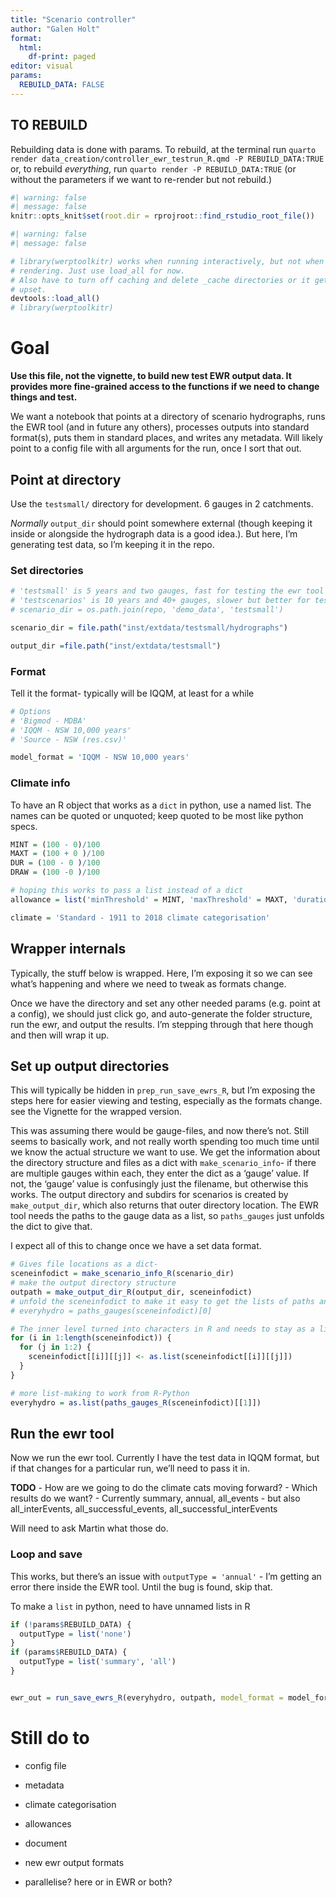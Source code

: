 ```yaml
---
title: "Scenario controller"
author: "Galen Holt"
format:
  html:
    df-print: paged
editor: visual
params:
  REBUILD_DATA: FALSE
---
```


## TO REBUILD

Rebuilding data is done with params. To rebuild, at the terminal run `quarto render data_creation/controller_ewr_testrun_R.qmd -P REBUILD_DATA:TRUE` or, to rebuild *everything*, run `quarto render -P REBUILD_DATA:TRUE` (or without the parameters if we want to re-render but not rebuild.)

```r
#| warning: false
#| message: false
knitr::opts_knit$set(root.dir = rprojroot::find_rstudio_root_file())

```

```r
#| warning: false
#| message: false

# library(werptoolkitr) works when running interactively, but not when quarto
# rendering. Just use load_all for now.
# Also have to turn off caching and delete _cache directories or it gets really
# upset.
devtools::load_all()
# library(werptoolkitr)
```

# Goal

**Use this file, not the vignette, to build new test EWR output data. It provides more fine-grained access to the functions if we need to change things and test.**

We want a notebook that points at a directory of scenario hydrographs, runs the EWR tool (and in future any others), processes outputs into standard format(s), puts them in standard places, and writes any metadata. Will likely point to a config file with all arguments for the run, once I sort that out.

## Point at directory

Use the `testsmall/` directory for development. 6 gauges in 2 catchments.

*Normally* `output_dir` should point somewhere external (though keeping it inside or alongside the hydrograph data is a good idea.). But here, I'm generating test data, so I'm keeping it in the repo.

### Set directories

```r
# 'testsmall' is 5 years and two gauges, fast for testing the ewr tool
# 'testscenarios' is 10 years and 40+ gauges, slower but better for testing whole toolkit, especially aggregation
# scenario_dir = os.path.join(repo, 'demo_data', 'testsmall')

scenario_dir = file.path("inst/extdata/testsmall/hydrographs")

output_dir =file.path("inst/extdata/testsmall")
```

### Format

Tell it the format- typically will be IQQM, at least for a while

```r
# Options
# 'Bigmod - MDBA'
# 'IQQM - NSW 10,000 years'
# 'Source - NSW (res.csv)'

model_format = 'IQQM - NSW 10,000 years'
```

### Climate info

To have an R object that works as a `dict` in python, use a named list. The names can be quoted or unquoted; keep quoted to be most like python specs.

```r
MINT = (100 - 0)/100
MAXT = (100 + 0 )/100
DUR = (100 - 0 )/100
DRAW = (100 -0 )/100

# hoping this works to pass a list instead of a dict
allowance = list('minThreshold' = MINT, 'maxThreshold' = MAXT, 'duration' = DUR, 'drawdown' = DRAW)

climate = 'Standard - 1911 to 2018 climate categorisation'
```

## Wrapper internals

Typically, the stuff below is wrapped. Here, I'm exposing it so we can see what's happening and where we need to tweak as formats change.

Once we have the directory and set any other needed params (e.g. point at a config), we should just click go, and auto-generate the folder structure, run the ewr, and output the results. I'm stepping through that here though and then will wrap it up.

## Set up output directories

This will typically be hidden in `prep_run_save_ewrs_R`, but I'm exposing the steps here for easier viewing and testing, especially as the formats change. see the Vignette for the wrapped version.

This was assuming there would be gauge-files, and now there's not. Still seems to basically work, and not really worth spending too much time until we know the actual structure we want to use. We get the information about the directory structure and files as a dict with `make_scenario_info`- if there are multiple gauges within each, they enter the dict as a 'gauge' value. If not, the 'gauge' value is confusingly just the filename, but otherwise this works. The output directory and subdirs for scenarios is created by `make_output_dir`, which also returns that outer directory location. The EWR tool needs the paths to the gauge data as a list, so `paths_gauges` just unfolds the dict to give that.

I expect all of this to change once we have a set data format.

```r
# Gives file locations as a dict- 
sceneinfodict = make_scenario_info_R(scenario_dir)
# make the output directory structure
outpath = make_output_dir_R(output_dir, sceneinfodict)
# unfold the sceneinfodict to make it easy to get the lists of paths and gauges
# everyhydro = paths_gauges(sceneinfodict)[0]

# The inner level turned into characters in R and needs to stay as a list. This is annoying but needed *only in R*
for (i in 1:length(sceneinfodict)) {
  for (j in 1:2) {
    sceneinfodict[[i]][[j]] <- as.list(sceneinfodict[[i]][[j]])
  }
}

# more list-making to work from R-Python
everyhydro = as.list(paths_gauges_R(sceneinfodict)[[1]])
```

## Run the ewr tool

Now we run the ewr tool. Currently I have the test data in IQQM format, but if that changes for a particular run, we'll need to pass it in.

**TODO** - How are we going to do the climate cats moving forward? - Which results do we want? - Currently summary, annual, all_events - but also all_interEvents, all_successful_events, all_successful_interEvents

Will need to ask Martin what those do.

### Loop and save

This works, but there's an issue with `outputType = 'annual'` - I'm getting an error there inside the EWR tool. Until the bug is found, skip that.

To make a `list` in python, need to have unnamed lists in R

```r
if (!params$REBUILD_DATA) {
  outputType = list('none')
}
if (params$REBUILD_DATA) {
  outputType = list('summary', 'all')
}


ewr_out = run_save_ewrs_R(everyhydro, outpath, model_format = model_format, allowance = allowance, climate = climate, outputType = outputType, datesuffix = FALSE, returnType = list('summary', 'all'))
```

# Still do to

-   config file

-   metadata

-   climate categorisation

-   allowances

-   document

-   new ewr output formats

-   parallelise? here or in EWR or both?

